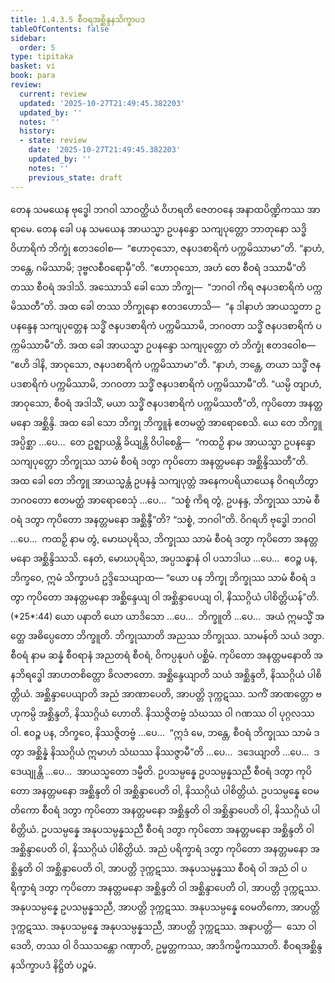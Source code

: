```yaml
---
title: 1.4.3.5 စီဝရအစ္ဆိန္ဒနသိက္ခာပဒ
tableOfContents: false
sidebar:
  order: 5
type: tipitaka
basket: vi
book: para
review:
  current: review
  updated: '2025-10-27T21:49:45.382203'
  updated_by: ''
  notes: ''
  history:
  - state: review
    date: '2025-10-27T21:49:45.382203'
    updated_by: ''
    notes: ''
    previous_state: draft
---
```



<ReviewStatus review={frontmatter.review} showDetails={true} />

<HypothesisAnnotation frontmatter={frontmatter} />

<DynamicBreadcrumb />

<Division number="631" book="para" e="ch" v="1" p="367">

<Paragraph number="2336" book="para">
တေန သမယေန ဗုဒ္ဓေါ ဘဂဝါ သာဝတ္ထိယံ ဝိဟရတိ ဇေတဝနေ အနာထပိဏ္ဍိကဿ အာရာမေ. တေန ခေါ ပန သမယေန အာယသ္မာ ဥပနန္ဒော သကျပုတ္တော ဘာတုနော သဒ္ဓိဝိဟာရိကံ ဘိက္ခုံ ဧတဒဝေါစ—  “ဧဟာဝုသော, ဇနပဒစာရိကံ ပက္ကမိဿာမာ”တိ. “နာဟံ, ဘန္တေ, ဂမိဿာမိ; ဒုဗ္ဗလစီဝရောမှီ”တိ. “ဧဟာဝုသော, အဟံ တေ စီဝရံ ဒဿာမီ”တိ တဿ စီဝရံ အဒါသိ. အဿောသိ ခေါ သော ဘိက္ခု—  “ဘဂဝါ ကိရ ဇနပဒစာရိကံ ပက္ကမိဿတီ”တိ. အထ ခေါ တဿ ဘိက္ခုနော ဧတဒဟောသိ—  “န ဒါနာဟံ အာယသ္မတာ ဥပနန္ဒေန သကျပုတ္တေန သဒ္ဓိံ ဇနပဒစာရိကံ ပက္ကမိဿာမိ, ဘဂဝတာ သဒ္ဓိံ ဇနပဒစာရိကံ ပက္ကမိဿာမီ”တိ. အထ ခေါ အာယသ္မာ ဥပနန္ဒော သကျပုတ္တော တံ ဘိက္ခုံ ဧတဒဝေါစ—  “ဧဟိ ဒါနိ, အာဝုသော, ဇနပဒစာရိကံ ပက္ကမိဿာမာ”တိ. “နာဟံ, ဘန္တေ, တယာ သဒ္ဓိံ ဇနပဒစာရိကံ ပက္ကမိဿာမိ, ဘဂဝတာ သဒ္ဓိံ ဇနပဒစာရိကံ ပက္ကမိဿာမီ”တိ. “ယမ္ပိ တျာဟံ, အာဝုသော, စီဝရံ အဒါသိံ, မယာ သဒ္ဓိံ ဇနပဒစာရိကံ ပက္ကမိဿတီ”တိ, ကုပိတော အနတ္တမနော အစ္ဆိန္ဒိ. အထ ခေါ သော ဘိက္ခု ဘိက္ခူနံ ဧတမတ္ထံ အာရောစေသိ. ယေ တေ ဘိက္ခူ အပ္ပိစ္ဆာ …ပေ…  တေ ဥဇ္ဈာယန္တိ ခိယျန္တိ ဝိပါစေန္တိ—  “ကထဉှိ နာမ အာယသ္မာ ဥပနန္ဒော သကျပုတ္တော ဘိက္ခုဿ သာမံ စီဝရံ ဒတွာ ကုပိတော အနတ္တမနော အစ္ဆိန္ဒိဿတီ”တိ.
</Paragraph>

<Paragraph number="2337" book="para">
အထ ခေါ တေ ဘိက္ခူ အာယသ္မန္တံ ဥပနန္ဒံ သကျပုတ္တံ အနေကပရိယာယေန ဝိဂရဟိတွာ ဘဂဝတော ဧတမတ္ထံ အာရောစေသုံ …ပေ…  “သစ္စံ ကိရ တွံ, ဥပနန္ဒ, ဘိက္ခုဿ သာမံ စီဝရံ ဒတွာ ကုပိတော အနတ္တမနော အစ္ဆိန္ဒီ”တိ? “သစ္စံ, ဘဂဝါ”တိ. ဝိဂရဟိ ဗုဒ္ဓေါ ဘဂဝါ …ပေ…  ကထဉှိ နာမ တွံ, မောဃပုရိသ, ဘိက္ခုဿ သာမံ စီဝရံ ဒတွာ ကုပိတော အနတ္တမနော အစ္ဆိန္ဒိဿသိ. နေတံ, မောဃပုရိသ, အပ္ပသန္နာနံ ဝါ ပသာဒါယ …ပေ…  ဧဝဉ္စ ပန, ဘိက္ခဝေ, ဣမံ သိက္ခာပဒံ ဥဒ္ဒိသေယျာထ—
</Paragraph>

</Division>
<Division number="632" book="para" e="ch" v="1" p="367">

<Paragraph number="2338" book="para">
<Emphasis>“ယော ပန ဘိက္ခု ဘိက္ခုဿ သာမံ စီဝရံ ဒတွာ ကုပိတော အနတ္တမနော အစ္ဆိန္ဒေယျ ဝါ အစ္ဆိန္ဒာပေယျ ဝါ, နိဿဂ္ဂိယံ ပါစိတ္တိယန်”</Emphasis>တိ. (*25*:<Emphasis>44</Emphasis>)
</Paragraph>

</Division>
<Division number="633" book="para" e="ch" v="1" p="367">

<Paragraph number="2339" book="para">
<Emphasis>ယော ပနာ</Emphasis>တိ ယော ယာဒိသော …ပေ…  <Emphasis>ဘိက္ခူ</Emphasis>တိ …ပေ…  အယံ ဣမသ္မိံ အတ္ထေ အဓိပ္ပေတော ဘိက္ခူတိ.
</Paragraph>

<Paragraph number="2340" book="para">
<Emphasis>ဘိက္ခုဿာ</Emphasis>တိ အညဿ ဘိက္ခုဿ.
</Paragraph>

<Paragraph number="2341" book="para">
<Emphasis>သာမန်</Emphasis>တိ သယံ ဒတွာ.
</Paragraph>

<Paragraph number="2342" book="para">
<Emphasis>စီဝရံ</Emphasis> နာမ ဆန္နံ စီဝရာနံ အညတရံ စီဝရံ, ဝိကပ္ပနုပဂံ ပစ္ဆိမံ.
</Paragraph>

<Paragraph number="2343" book="para">
<Emphasis>ကုပိတော အနတ္တမနော</Emphasis>တိ အနဘိရဒ္ဓေါ အာဟတစိတ္တော ခိလဇာတော.
</Paragraph>

<Paragraph number="2344" book="para">
<Emphasis>အစ္ဆိန္ဒေယျာ</Emphasis>တိ သယံ အစ္ဆိန္ဒတိ, နိဿဂ္ဂိယံ ပါစိတ္တိယံ.
</Paragraph>

<Paragraph number="2345" book="para">
<Emphasis>အစ္ဆိန္ဒာပေယျာ</Emphasis>တိ အညံ အာဏာပေတိ, အာပတ္တိ ဒုက္ကဋဿ. သကိံ အာဏတ္တော ဗဟုကမ္ပိ အစ္ဆိန္ဒတိ, နိဿဂ္ဂိယံ ဟောတိ. နိဿဇ္ဇိတဗ္ဗံ သံဃဿ ဝါ ဂဏဿ ဝါ ပုဂ္ဂလဿ ဝါ. ဧဝဉ္စ ပန, ဘိက္ခဝေ, နိဿဇ္ဇိတဗ္ဗံ …ပေ…  “ဣဒံ မေ, ဘန္တေ, စီဝရံ ဘိက္ခုဿ သာမံ ဒတွာ အစ္ဆိန္နံ နိဿဂ္ဂိယံ ဣမာဟံ သံဃဿ နိဿဇ္ဇာမီ”တိ …ပေ…  ဒဒေယျာတိ …ပေ…  ဒဒေယျုန္တိ …ပေ…  အာယသ္မတော ဒမ္မီတိ.
</Paragraph>

</Division>
<Division number="634" book="para" e="ch" v="1" p="368">

<Paragraph number="2346" book="para">
ဥပသမ္ပန္နေ ဥပသမ္ပန္နသညီ စီဝရံ ဒတွာ ကုပိတော အနတ္တမနော အစ္ဆိန္ဒတိ ဝါ အစ္ဆိန္ဒာပေတိ ဝါ, နိဿဂ္ဂိယံ ပါစိတ္တိယံ. ဥပသမ္ပန္နေ ဝေမတိကော စီဝရံ ဒတွာ ကုပိတော အနတ္တမနော အစ္ဆိန္ဒတိ ဝါ အစ္ဆိန္ဒာပေတိ ဝါ, နိဿဂ္ဂိယံ ပါစိတ္တိယံ. ဥပသမ္ပန္နေ အနုပသမ္ပန္နသညီ စီဝရံ ဒတွာ ကုပိတော အနတ္တမနော အစ္ဆိန္ဒတိ ဝါ အစ္ဆိန္ဒာပေတိ ဝါ, နိဿဂ္ဂိယံ ပါစိတ္တိယံ.
</Paragraph>

<Paragraph number="2347" book="para">
အညံ ပရိက္ခာရံ ဒတွာ ကုပိတော အနတ္တမနော အစ္ဆိန္ဒတိ ဝါ အစ္ဆိန္ဒာပေတိ ဝါ, အာပတ္တိ ဒုက္ကဋဿ. အနုပသမ္ပန္နဿ စီဝရံ ဝါ အညံ ဝါ ပရိက္ခာရံ ဒတွာ ကုပိတော အနတ္တမနော အစ္ဆိန္ဒတိ ဝါ အစ္ဆိန္ဒာပေတိ ဝါ, အာပတ္တိ ဒုက္ကဋဿ. အနုပသမ္ပန္နေ ဥပသမ္ပန္နသညီ, အာပတ္တိ ဒုက္ကဋဿ. အနုပသမ္ပန္နေ ဝေမတိကော, အာပတ္တိ ဒုက္ကဋဿ. အနုပသမ္ပန္နေ အနုပသမ္ပန္နသညီ, အာပတ္တိ ဒုက္ကဋဿ.
</Paragraph>

</Division>
<Division number="635" book="para" e="ch" v="1" p="368">

<Paragraph number="2348" book="para">
အနာပတ္တိ—  သော ဝါ ဒေတိ, တဿ ဝါ ဝိဿသန္တော ဂဏှာတိ, ဥမ္မတ္တကဿ, အာဒိကမ္မိကဿာတိ.

</Paragraph>
</Division>

<Paragraph number="2349" type="center" book="para">
စီဝရအစ္ဆိန္ဒနသိက္ခာပဒံ နိဋ္ဌိတံ ပဉ္စမံ.
</Paragraph>